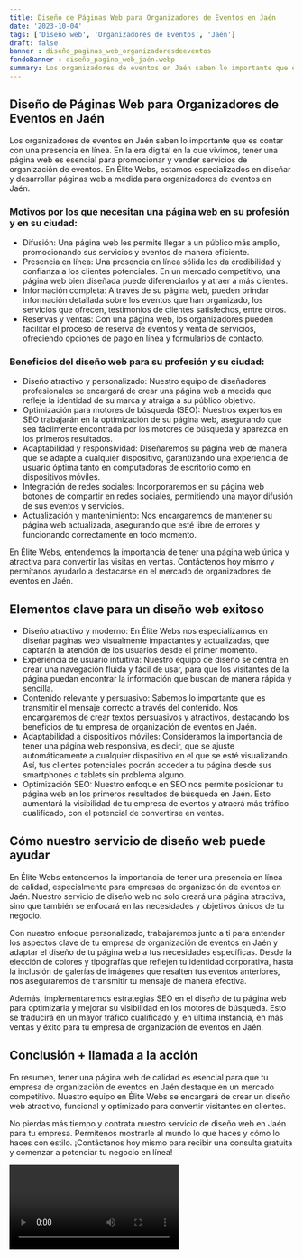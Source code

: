 ```yaml
---
title: Diseño de Páginas Web para Organizadores de Eventos en Jaén
date: '2023-10-04'
tags: ['Diseño web', 'Organizadores de Eventos', 'Jaén']
draft: false
banner : diseño_paginas_web_organizadoresdeeventos
fondoBanner : diseño_pagina_web_jaén.webp
summary: Los organizadores de eventos en Jaén saben lo importante que es contar con una presencia en línea. En la era digital en la que vivimos, tener una página web es esencial para promocionar y vender servicios de organización de eventos. En Élite Webs, estamos especializados en diseñar y desarrollar páginas web a medida para organizadores de eventos en Jaén. 
---
```


## Diseño de Páginas Web para Organizadores de Eventos en Jaén

Los organizadores de eventos en Jaén saben lo importante que es contar con una presencia en línea. En la era digital en la que vivimos, tener una página web es esencial para promocionar y vender servicios de organización de eventos. En Élite Webs, estamos especializados en diseñar y desarrollar páginas web a medida para organizadores de eventos en Jaén. 

### Motivos por los que necesitan una página web en su profesión y en su ciudad:

- Difusión: Una página web les permite llegar a un público más amplio, promocionando sus servicios y eventos de manera eficiente.
- Presencia en línea: Una presencia en línea sólida les da credibilidad y confianza a los clientes potenciales. En un mercado competitivo, una página web bien diseñada puede diferenciarlos y atraer a más clientes.
- Información completa: A través de su página web, pueden brindar información detallada sobre los eventos que han organizado, los servicios que ofrecen, testimonios de clientes satisfechos, entre otros.
- Reservas y ventas: Con una página web, los organizadores pueden facilitar el proceso de reserva de eventos y venta de servicios, ofreciendo opciones de pago en línea y formularios de contacto.

### Beneficios del diseño web para su profesión y su ciudad:

- Diseño atractivo y personalizado: Nuestro equipo de diseñadores profesionales se encargará de crear una página web a medida que refleje la identidad de su marca y atraiga a su público objetivo.
- Optimización para motores de búsqueda (SEO): Nuestros expertos en SEO trabajarán en la optimización de su página web, asegurando que sea fácilmente encontrada por los motores de búsqueda y aparezca en los primeros resultados.
- Adaptabilidad y responsividad: Diseñaremos su página web de manera que se adapte a cualquier dispositivo, garantizando una experiencia de usuario óptima tanto en computadoras de escritorio como en dispositivos móviles.
- Integración de redes sociales: Incorporaremos en su página web botones de compartir en redes sociales, permitiendo una mayor difusión de sus eventos y servicios.
- Actualización y mantenimiento: Nos encargaremos de mantener su página web actualizada, asegurando que esté libre de errores y funcionando correctamente en todo momento.

En Élite Webs, entendemos la importancia de tener una página web única y atractiva para convertir las visitas en ventas. Contáctenos hoy mismo y permítanos ayudarlo a destacarse en el mercado de organizadores de eventos en Jaén.

<GifSeo />

<Cta />

## Elementos clave para un diseño web exitoso

- Diseño atractivo y moderno: En Élite Webs nos especializamos en diseñar páginas web visualmente impactantes y actualizadas, que captarán la atención de los usuarios desde el primer momento.
- Experiencia de usuario intuitiva: Nuestro equipo de diseño se centra en crear una navegación fluida y fácil de usar, para que los visitantes de la página puedan encontrar la información que buscan de manera rápida y sencilla.
- Contenido relevante y persuasivo: Sabemos lo importante que es transmitir el mensaje correcto a través del contenido. Nos encargaremos de crear textos persuasivos y atractivos, destacando los beneficios de tu empresa de organización de eventos en Jaén.
- Adaptabilidad a dispositivos móviles: Consideramos la importancia de tener una página web responsiva, es decir, que se ajuste automáticamente a cualquier dispositivo en el que se esté visualizando. Así, tus clientes potenciales podrán acceder a tu página desde sus smartphones o tablets sin problema alguno.
- Optimización SEO: Nuestro enfoque en SEO nos permite posicionar tu página web en los primeros resultados de búsqueda en Jaén. Esto aumentará la visibilidad de tu empresa de eventos y atraerá más tráfico cualificado, con el potencial de convertirse en ventas.

## Cómo nuestro servicio de diseño web puede ayudar

En Élite Webs entendemos la importancia de tener una presencia en línea de calidad, especialmente para empresas de organización de eventos en Jaén. Nuestro servicio de diseño web no solo creará una página atractiva, sino que también se enfocará en las necesidades y objetivos únicos de tu negocio.

Con nuestro enfoque personalizado, trabajaremos junto a ti para entender los aspectos clave de tu empresa de organización de eventos en Jaén y adaptar el diseño de tu página web a tus necesidades específicas. Desde la elección de colores y tipografías que reflejen tu identidad corporativa, hasta la inclusión de galerías de imágenes que resalten tus eventos anteriores, nos aseguraremos de transmitir tu mensaje de manera efectiva.

Además, implementaremos estrategias SEO en el diseño de tu página web para optimizarla y mejorar su visibilidad en los motores de búsqueda. Esto se traducirá en un mayor tráfico cualificado y, en última instancia, en más ventas y éxito para tu empresa de organización de eventos en Jaén.

## Conclusión + llamada a la acción

En resumen, tener una página web de calidad es esencial para que tu empresa de organización de eventos en Jaén destaque en un mercado competitivo. Nuestro equipo en Élite Webs se encargará de crear un diseño web atractivo, funcional y optimizado para convertir visitantes en clientes.

No pierdas más tiempo y contrata nuestro servicio de diseño web en Jaén para tu empresa. Permítenos mostrarle al mundo lo que haces y cómo lo haces con estilo. ¡Contáctanos hoy mismo para recibir una consulta gratuita y comenzar a potenciar tu negocio en línea!

<Video />

<CtaBot job='Organizadores de Eventos' city='Jaén'/>

<Gmaps query='Jaén+españa+maps' />